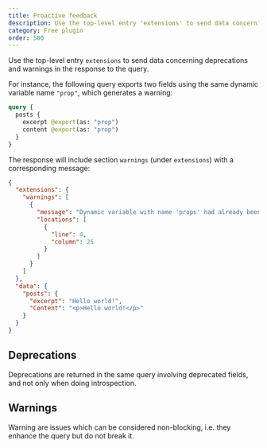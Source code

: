 ```yaml
---
title: Proactive feedback
description: Use the top-level entry 'extensions' to send data concerning deprecations and warnings in the response to the query.
category: Free plugin
order: 500
---
```


Use the top-level entry `extensions` to send data concerning deprecations and warnings in the response to the query.

For instance, the following query exports two fields using the same dynamic variable name `"prop"`, which generates a warning:

```graphql
query {
  posts {
    excerpt @export(as: "prop")
    content @export(as: "prop")
  }
}
```

The response will include section `warnings` (under `extensions`) with a corresponding message:

```json
{
  "extensions": {
    "warnings": [
      {
        "message": "Dynamic variable with name 'props' had already been set, had its value overridden",
        "locations": [
          {
            "line": 4,
            "column": 25
          }
        ]
      }
    ]
  },
  "data": {
    "posts": {
      "excerpt": "Hello world!",
      "Content": "<p>Hello world!</p>"
    }
  }
}
```

## Deprecations

Deprecations are returned in the same query involving deprecated fields, and not only when doing introspection.

## Warnings

Warning are issues which can be considered non-blocking, i.e. they enhance the query but do not break it.
